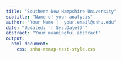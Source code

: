 ```yaml
---
title: "Southern New Hampshire University"
subtitle: "Name of your analysis"
author: "Your Name |  your.email@snhu.edu"
date: "Updated: `r Sys.Date()`"
abstract: "Your meaningful abstract"
output:
  html_document: 
    css: snhu-remap-test-style.css
---
```



